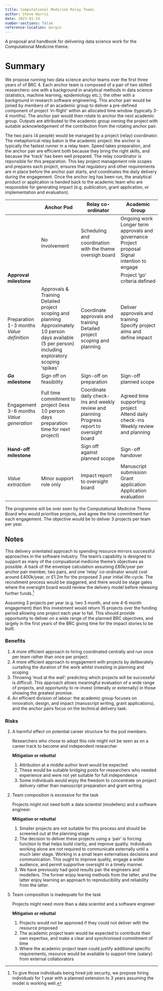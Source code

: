 ```yaml
---
title: Computational Medicine Relay Teams
author: Steve Harris
date: 2023-01-24
number-sections: false
reference-location: margin
---
```



::: {.callout-note appearance="simple"}
A proposal and handbook for delivering data science work for the Computational Medicine theme.
:::

# Summary

We propose running two data science anchor teams over the first three years of of BRC 4. Each anchor team is composed of a pair of two skilled researchers: one with a background in analytical methods in data science (statistics, machine learning, epidemiology etc.); the other with a background in research software engineering. This anchor pair would be joined by members of an academic group to deliver a pre-defined component of project 'in-flight' within an allocated time window (typically 3-4 months).  The anchor pair would then rotate to anchor the next academic group. Outputs are attributed to the academic group owning the project with suitable acknowledgement of the contribution from the rotating anchor pair. 

The two pairs (4 people) would be managed by a project (relay) coordinator.  The metaphorical relay baton is the academic project: the anchor is typically the fastest runner in a relay team.  Speed takes preparation, and the anchor pair are efficient both because they bring the right skills, and because the 'track' has been well prepared. The relay coordinator is reponsible for this preparation. This key project management role scopes and prepares each project, ensures that regulatory and other requirements are in place before the anchor pair starts, and coordinates the daily delivery during the engagement. Once the anchor leg has been run, the analytical product or application is handed back to the academic team who are responsible for generating impact (e.g. publication, grant application, or implementation and evaluation).


|                                                 | Anchor Pod                                                   | Relay co-ordinator                                           | Academic Group                                               |
|-------------------------------------------------|--------------------------------------------------------------|--------------------------------------------------------------|--------------------------------------------------------------|
|                                                 | No involvement                                               | Scheduling and coordination with the theme oversigh board    | Ongoing work<br>Longer term approvals and governance<br>Project proposal<br>Signal intention to engage<br> |
| **Approval milestone**                          |                                                              |                                                              | Project 'go' criteria defined                                |
| Preparation<br>1-3 months<br>*Value definition* | Approvals & Training<br>Detailed project scoping and planning<br>Approximately 10 person days available (5 per person) including exploratory scoping 'spikes'<br> | Coordinate approvals and training<br>Detailed project scoping and planning | Deliver approvals and training<br>Specify project aims and define impact<br><br><br> |
| ***Go* milestone**                              | Sign off on feasibility                                      | Sign-off on preparation                                      | Sign-off planned scope                                       |
| Engagement<br>3-6 months<br>*Value generation*  | Full time commitment to project (less 10 person days preparation time for next project) | Coordinate daily check-ins and weekly review and planning<br>Progress report to oversight board | Agreed time supporting project <br>Attend daily check-ins<br>Weekly review and planning |
| **Hand-off milestone**                          |                                                              | Sign off against planned scope                               | Sign-off handover                                            |
| *Value extraction*                              | Minor support role only                                      | Impact report to oversight board                             | Manuscript submission<br>Grant application<br>Application evaluation |

The programme will be over seen by the Computational Medicine Theme Board who would prioritise projects, and agree the time commitment for each engagement. The objective would be to deliver 3 projects per team per year.

## Notes

This delivery orientated approach to spending resource mirrors successful approaches in the software industry. The team's capability is designed to support as many of the compuational medicine theme's objectives as possible. A back of the envelope calculation assuming £80k/year per anchor pair member, two pairs, and one 'relay' co-ordinator would cost around £400k/year, or £1.2m for the proposed 3 year initial life-cycle. The recruitment process would be staggered, and there would be stage gates where the oversight board would review the delivery model before releasing further funds.[^1]

Assuming 3 projects per year (e.g. two 3 month, and one 4-6 month engagement) then this investment would return 15 projects over the funding period allowing one project each year to fail. This should provide opportunity to deliver on a wide range of the planned BRC objectives, and largely in the first years of the BRC giving time for the impact stories to be built.

### Benefits

1. A more efficient approach to hiring coordinated centrally and run once per team rather than once per project.
2. A more efficient approach to engagement with projects by deliberately curtailing the duration of the work whilst investing in planning and scoping
3. Throwing 'mud at the wall': predicting which projects will be successful is difficult. This approach allows meaningful evaluation of a wide range of projects, and opportunity to re-invest (interally or externally) in those showing the greatest promise.
4. An efficient division of labour: the academic group focuses on innovation, design, and impact (manuscript writing, grant applications), and the anchor pairs focus on the technical delivery task.

### Risks

1.  A harmful effect on potential career structure for the pod members. 

    Researchers who chose to adopt this role might not be seen as on a career track to become and independent researcher

    **Mitigation or rebuttal**

    1.  Attribution at a middle author level would be expected
    2.  These would be suitable bridging posts for researchers who needed experience and were not yet suitable for full independence
    3.  Some individuals would enjoy the freedom to concentrate on project delivery rather than manuscript preparation and grant writing

2. Team composition is excessive for the task

    Projects might not need both a data scientist (modellers) and a software engineer.

    **Mitigation or rebuttal**

    1. Smaller projects are not suitable for this process and should be screened out at the planning stage
    2. The decision to deliver these projects using a 'pair' is forcing function to that helps build clarity, and improve quality. Individuals working alone are not required to communicate externally until a much later stage. Working in a small team externalises decisions and communication. This ought to improve quality, engage a wider audience, and permit supportive oversight in a timely manner.
    3. We have previously had good results pair the engineers and modellers. The former enjoy learnig methods from the latter, and the latter enjoy learning an approach to reproducibility and reliability from the latter.

3. Team composition is inadequate for the task

    Projects might need more than a data scientist and a software engineer

    **Mitigation or rebuttal**

    1. Projects would not be approved if they could not deliver with the resource proposed
    2. The academic project team would be expected to contribute their own expertise, and make a clear and synchronised commitment of time
    3. Where the academic project team could justify additional specific requirements, resource would be available to support time (salary) from external collaborators



[^1]: To give those individuals being hired job security, we propose hiring individuals for 1 year  with a planned extension to 3 years assuming the model is working well.